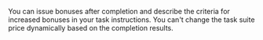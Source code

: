 <Cut title="How do I pay more to Tolokers who fill out optional fields?">

You can issue bonuses after completion and describe the criteria for increased bonuses in your task instructions. You can't change the task suite price dynamically based on the completion results.

</Cut>